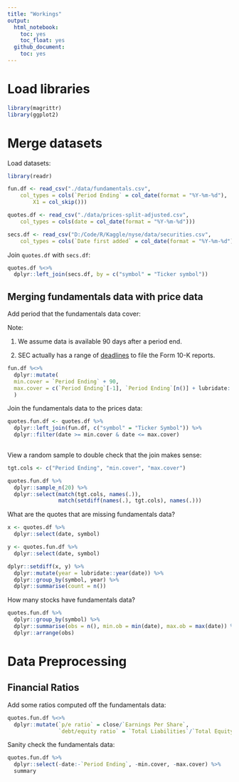 ```yaml
---
title: "Workings"
output:
  html_notebook:
    toc: yes
    toc_float: yes
  github_document:
    toc: yes
---
```


# Load libraries
```r
library(magrittr)
library(ggplot2)
```

# Merge datasets
Load datasets:
```r
library(readr)

fun.df <- read_csv("./data/fundamentals.csv", 
    col_types = cols(`Period Ending` = col_date(format = "%Y-%m-%d"), 
        X1 = col_skip()))

quotes.df <- read_csv("./data/prices-split-adjusted.csv", 
    col_types = cols(date = col_date(format = "%Y-%m-%d")))

secs.df <- read_csv("D:/Code/R/Kaggle/nyse/data/securities.csv", 
    col_types = cols(`Date first added` = col_date(format = "%Y-%m-%d")))
```
Join `quotes.df` with `secs.df`:
```r
quotes.df %<>%
  dplyr::left_join(secs.df, by = c("symbol" = "Ticker symbol"))
```

## Merging fundamentals data with price data
Add period that the fundamentals data cover:

Note:

1. We assume data is available 90 days after a period end.

2. SEC actually has a range of [deadlines](https://en.wikipedia.org/wiki/Form_10-K#Filing_deadlines) to file the Form 10-K reports.
```r
fun.df %<>%
  dplyr::mutate(
  min.cover = `Period Ending` + 90,
  max.cover = c(`Period Ending`[-1], `Period Ending`[n()] + lubridate::dyears(1)) + 90
  )
```

Join the fundamentals data to the prices data:
```r
quotes.fun.df <- quotes.df %>%
  dplyr::left_join(fun.df, c("symbol" = "Ticker Symbol")) %>%
  dplyr::filter(date >= min.cover & date <= max.cover)
  
```

View a random sample to double check that the join makes sense:
```r
tgt.cols <- c("Period Ending", "min.cover", "max.cover")

quotes.fun.df %>%
  dplyr::sample_n(20) %>%
  dplyr::select(match(tgt.cols, names(.)),
                match(setdiff(names(.), tgt.cols), names(.)))
```

What are the quotes that are missing fundamentals data?
```r
x <- quotes.df %>%
  dplyr::select(date, symbol)

y <- quotes.fun.df %>%
  dplyr::select(date, symbol)

dplyr::setdiff(x, y) %>%
  dplyr::mutate(year = lubridate::year(date)) %>%
  dplyr::group_by(symbol, year) %>%
  dplyr::summarise(count = n())
```

How many stocks have fundamentals data?
```r
quotes.fun.df %>%
  dplyr::group_by(symbol) %>%
  dplyr::summarise(obs = n(), min.ob = min(date), max.ob = max(date)) %>%
  dplyr::arrange(obs) 
```

# Data Preprocessing
## Financial Ratios
Add some ratios computed off the fundamentals data:
```r
quotes.fun.df %<>%
  dplyr::mutate(`p/e ratio` = close/`Earnings Per Share`,
                `debt/equity ratio` = `Total Liabilities`/`Total Equity`)
```

Sanity check the fundamentals data:
```r
quotes.fun.df %>%
  dplyr::select(-date:-`Period Ending`, -min.cover, -max.cover) %>%
  summary
```

